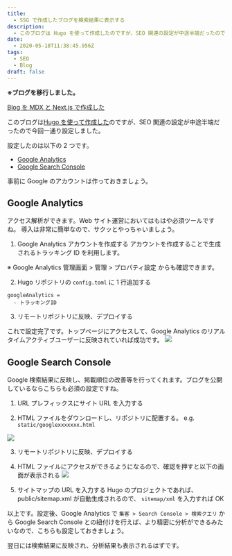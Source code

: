 ```yaml
---
title:
  - SSG で作成したブログを検索結果に表示する
description:
  - このブログは Hugo を使って作成したのですが、SEO 関連の設定が中途半端だったので今回一通り設定しました。
date:
  - 2020-05-18T11:38:45.956Z
tags:
  - SEO
  - Blog
draft: false
---
```


**※ブログを移行しました。**

[Blog を MDX と Next.js で作成した](/posts/20200605)

このブログは[Hugo を使って作成した](https://reona5.github.io/posts/2020/0331_github_page_hugo/)のですが、SEO 関連の設定が中途半端だったので今回一通り設定しました。

設定したのは以下の 2 つです。

- [Google Analytics](https://marketingplatform.google.com/about/analytics/)
- [Google Search Console](https://search.google.com/search-console/about)

事前に Google のアカウントは作っておきましょう。

## Google Analytics

アクセス解析ができます。Web サイト運営においてはもはや必須ツールですね。
導入は非常に簡単なので、サクッとやっちゃいましょう。

1. Google Analytics アカウントを作成する
   アカウントを作成することで生成されるトラッキング ID を利用します。

※ Google Analytics 管理画面 > 管理 > プロパティ設定 からも確認できます。

2. Hugo リポジトリの `config.toml` に 1 行追加する

```
googleAnalytics =
  - トラッキングID
```

3. リモートリポジトリに反映、デプロイする

これで設定完了です。トップページにアクセスして、Google Analytics のリアルタイムアクティブユーザーに反映されていれば成功です。
![](/2020-05-18-12-06-11.png)

## Google Search Console

Google 検索結果に反映し、掲載順位の改善等を行ってくれます。ブログを公開しているならこちらも必須の設定ですね。

1. URL プレフィックスにサイト URL を入力する

2. HTML ファイルをダウンロードし、リポジトリに配置する。 e.g. `static/googlexxxxxxx.html`

![](/2020-05-18-12-28-03.png)

3. リモートリポジトリに反映、デプロイする

4. HTML ファイルにアクセスができるようになるので、確認を押すと以下の画面が表示される
   ![](/2020-05-18-12-30-46.png)

5. サイトマップの URL を入力する
   Hugo のプロジェクトであれば、public/sitemap.xml が自動生成されるので、 `sitemap/xml` を入力すれば OK

以上です。設定後、Google Analytics で `集客 > Search Console > 検索クエリ` から Google Search Console との紐付けを行えば、より精密に分析ができるみたいなので、こちらも設定しておきましょう。

翌日には検索結果に反映され、分析結果も表示されるはずです。

